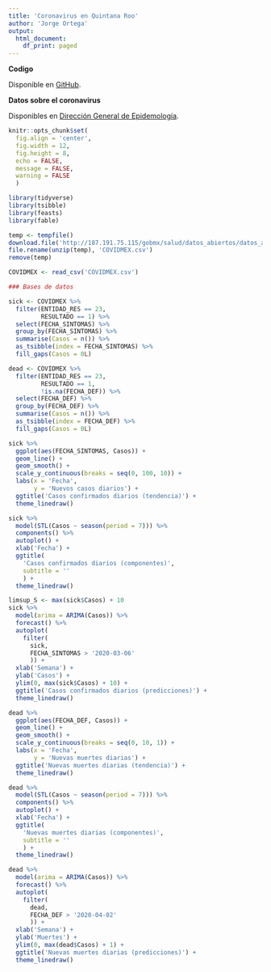 ```yaml
---
title: 'Coronavirus en Quintana Roo'
author: 'Jorge Ortega'
output:
  html_document:
    df_print: paged
---
```


**Codigo**
  
Disponible en [GitHub](https://github.com/jisaaco/corona/blob/master/CoronaYuc.Rmd){target='_blank'}.

**Datos sobre el coronavirus**
  
Disponibles en [Dirección General de Epidemología](https://www.gob.mx/salud/documentos/datos-abiertos-152127){target='_blank'}.

```r
knitr::opts_chunk$set(
  fig.align = 'center',
  fig.width = 12,
  fig.height = 8,
  echo = FALSE,
  message = FALSE,
  warning = FALSE
  )

library(tidyverse)
library(tsibble)
library(feasts)
library(fable)

temp <- tempfile()
download.file('http://187.191.75.115/gobmx/salud/datos_abiertos/datos_abiertos_covid19.zip', temp)
file.rename(unzip(temp), 'COVIDMEX.csv')
remove(temp)

COVIDMEX <- read_csv('COVIDMEX.csv')

### Bases de datos

sick <- COVIDMEX %>%
  filter(ENTIDAD_RES == 23,
         RESULTADO == 1) %>%
  select(FECHA_SINTOMAS) %>%
  group_by(FECHA_SINTOMAS) %>%
  summarise(Casos = n()) %>%
  as_tsibble(index = FECHA_SINTOMAS) %>%
  fill_gaps(Casos = 0L)

dead <- COVIDMEX %>%
  filter(ENTIDAD_RES == 23,
         RESULTADO == 1,
         !is.na(FECHA_DEF)) %>%
  select(FECHA_DEF) %>%
  group_by(FECHA_DEF) %>%
  summarise(Casos = n()) %>%
  as_tsibble(index = FECHA_DEF) %>%
  fill_gaps(Casos = 0L)
```

```r
sick %>%
  ggplot(aes(FECHA_SINTOMAS, Casos)) +
  geom_line() +
  geom_smooth() +
  scale_y_continuous(breaks = seq(0, 100, 10)) +
  labs(x = 'Fecha',
       y = 'Nuevos casos diarios') +
  ggtitle('Casos confirmados diarios (tendencia)') +
  theme_linedraw()
```

```r
sick %>%
  model(STL(Casos ~ season(period = 7))) %>%
  components() %>%
  autoplot() +
  xlab('Fecha') +
  ggtitle(
    'Casos confirmados diarios (componentes)',
    subtitle = ''
    ) +
  theme_linedraw()
```

```r
limsup_S <- max(sick$Casos) + 10
sick %>%
  model(arima = ARIMA(Casos)) %>%
  forecast() %>%
  autoplot(
    filter(
      sick,
      FECHA_SINTOMAS > '2020-03-06'
      )) +
  xlab('Semana') +
  ylab('Casos') +
  ylim(0, max(sick$Casos) + 10) +
  ggtitle('Casos confirmados diarios (predicciones)') +
  theme_linedraw()
```

```r
dead %>%
  ggplot(aes(FECHA_DEF, Casos)) +
  geom_line() +
  geom_smooth() +
  scale_y_continuous(breaks = seq(0, 10, 1)) +
  labs(x = 'Fecha',
       y = 'Nuevas muertes diarias') +
  ggtitle('Nuevas muertes diarias (tendencia)') +
  theme_linedraw()
```

```r
dead %>%
  model(STL(Casos ~ season(period = 7))) %>%
  components() %>%
  autoplot() +
  xlab('Fecha') +
  ggtitle(
    'Nuevas muertes diarias (componentes)',
    subtitle = ''
    ) +
  theme_linedraw()
```

```r
dead %>%
  model(arima = ARIMA(Casos)) %>%
  forecast() %>%
  autoplot(
    filter(
      dead,
      FECHA_DEF > '2020-04-02'
      )) +
  xlab('Semana') +
  ylab('Muertes') +
  ylim(0, max(dead$Casos) + 1) +
  ggtitle('Nuevas muertes diarias (predicciones)') +
  theme_linedraw()
```
